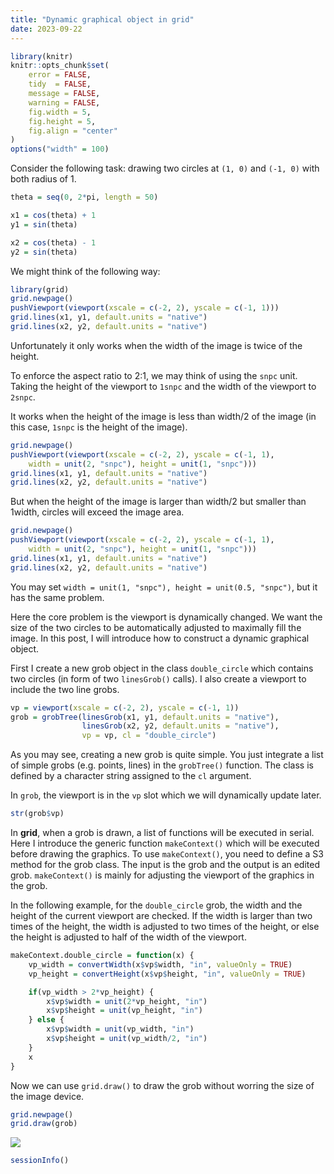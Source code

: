 ```yaml
---
title: "Dynamic graphical object in grid"
date: 2023-09-22
---
```


```r
library(knitr)
knitr::opts_chunk$set(
    error = FALSE,
    tidy  = FALSE,
    message = FALSE,
    warning = FALSE,
    fig.width = 5,
    fig.height = 5,
    fig.align = "center"
)
options("width" = 100)
```

Consider the following task: drawing two circles at `(1, 0)` and `(-1, 0)` with both radius of 1.

```r
theta = seq(0, 2*pi, length = 50)

x1 = cos(theta) + 1
y1 = sin(theta)

x2 = cos(theta) - 1
y2 = sin(theta)
```

We might think of the following way:

```r
library(grid)
grid.newpage()
pushViewport(viewport(xscale = c(-2, 2), yscale = c(-1, 1)))
grid.lines(x1, y1, default.units = "native")
grid.lines(x2, y2, default.units = "native")
```

Unfortunately it only works when the width of the image is twice of the height.

To enforce the aspect ratio to 2:1, we may think of using the `snpc` unit. Taking
the height of the viewport to `1snpc` and the width of the viewport to `2snpc`.

It works when the height of the image is less than width/2 of the image (in this case, `1snpc` is the height of the image).

```r
grid.newpage()
pushViewport(viewport(xscale = c(-2, 2), yscale = c(-1, 1), 
    width = unit(2, "snpc"), height = unit(1, "snpc")))
grid.lines(x1, y1, default.units = "native")
grid.lines(x2, y2, default.units = "native")
```

But when the height of the image is larger than width/2 but smaller than 
1width, circles will exceed the image area.

```r
grid.newpage()
pushViewport(viewport(xscale = c(-2, 2), yscale = c(-1, 1), 
    width = unit(2, "snpc"), height = unit(1, "snpc")))
grid.lines(x1, y1, default.units = "native")
grid.lines(x2, y2, default.units = "native")
```

You may set `width = unit(1, "snpc"), height = unit(0.5, "snpc")`, but it has the same problem.

Here the core problem is the viewport is dynamically changed. We want the size
of the two circles to be automatically adjusted to maximally fill the image.
In this post, I will introduce how to construct a dynamic graphical object.

First I create a new grob object in the class `double_circle` which contains two circles
(in form of two `linesGrob()` calls). I also create a viewport to include the two
line grobs.


```r
vp = viewport(xscale = c(-2, 2), yscale = c(-1, 1))
grob = grobTree(linesGrob(x1, y1, default.units = "native"), 
                linesGrob(x2, y2, default.units = "native"),
                vp = vp, cl = "double_circle")
```

As you may see, creating a new grob is quite simple. You just integrate a list
of simple grobs (e.g. points, lines) in the `grobTree()` function. The class
is defined by a character string assigned to the `cl` argument.


In `grob`, the viewport is in the `vp` slot which we will dynamically update later.

```r
str(grob$vp)
```

In **grid**, when a grob is drawn, a list of functions will be executed in
serial. Here I introduce the generic function `makeContext()` which will be
executed before drawing the graphics. To use `makeContext()`, you need to
define a S3 method for the grob class. The input is the grob and the output is
an edited grob. `makeContext()` is mainly for adjusting the viewport of the graphics in the grob.

In the following example, for the `double_circle` grob, the width and the
height of the current viewport are checked. If the width is larger than two
times of the height, the width is adjusted to two times of the height, or else
the height is adjusted to half of the width of the viewport.


```r
makeContext.double_circle = function(x) {
    vp_width = convertWidth(x$vp$width, "in", valueOnly = TRUE)
    vp_height = convertHeight(x$vp$height, "in", valueOnly = TRUE)

    if(vp_width > 2*vp_height) {
        x$vp$width = unit(2*vp_height, "in")
        x$vp$height = unit(vp_height, "in")
    } else {
        x$vp$width = unit(vp_width, "in")
        x$vp$height = unit(vp_width/2, "in")
    }
    x
}
```

Now we can use `grid.draw()` to draw the grob without worring the size of the image device.

```r
grid.newpage()
grid.draw(grob)
```

![](https://github.com/jokergoo/BioCartaImage/assets/449218/348453bb-f09b-443d-a8bb-dfb34b088679)



```r
sessionInfo()
```
